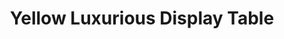 ---
title: "Yellow Luxurious Display Table"
meta_title: "Yellow Luxurious Display Table craft"
description: "Craft de Yellow Luxurious Display Table"
rank: "s"
draft: false
name: "Yellow Luxurious Display Table"
recipe_img: "https://wiki.pokexgames.com/images/2/2a/Luxurious_Yellow_Balcony.png"
level: 110
craft_time: 18000
result: 1
value_npc: 1
ingredients:
  - name: "Drawing Clipboard"
    quantity: 60
    item_img: "https://wiki.pokexgames.com/images/3/36/Drawing_Clipboard.png"
    value_npc: 1
  - name: "Land Shark Horn"
    quantity: 20
    item_img: "https://wiki.pokexgames.com/images/a/a8/Land_Shark_Horn.png"
    value_npc: 1
  - name: "Savage Fin"
    quantity: 20
    item_img: "https://wiki.pokexgames.com/images/9/9e/Savage_Fin.png"
    value_npc: 1
  - name: "Corrupted Pot Of Moss Bug"
    quantity: 20
    item_img: "https://wiki.pokexgames.com/images/b/b7/Corrupted_Pot_Of_Moss_Bug.gif"
    value_npc: 1
  - name: "Small Bird Beak"
    quantity: 40
    item_img: "https://wiki.pokexgames.com/images/3/33/Small_Bird_Beak.png"
    value_npc: 1
  - name: "Corrupted Dragon Tooth"
    quantity: 20
    item_img: "https://wiki.pokexgames.com/images/5/52/Corrupted-Dragon-Tooth.gif"
    value_npc: 1
---